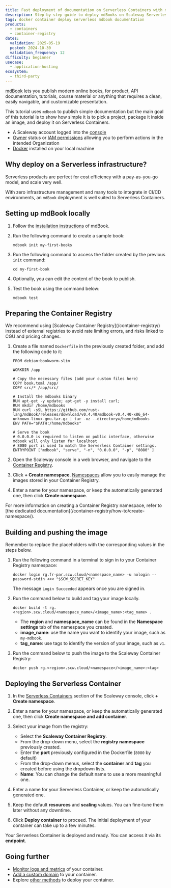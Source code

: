```yaml
---
title: Fast deployment of documentation on Serverless Containers with mdBook
description: Step-by-step guide to deploy mdBooks on Scaleway Serverless Containers.
tags: docker container deploy serverless mdbook documentation
products:
  - containers
  - container-registry
dates:
  validation: 2025-05-19
  posted: 2024-10-30
  validation_frequency: 12
difficulty: beginner
usecase:
  - application-hosting
ecosystem:
  - third-party
---
```



[mdBook](https://rust-lang.github.io/mdBook/) lets you publish modern online books, for product, API documentation, tutorials, course material or anything that requires a clean, easily navigable, and customizable presentation.

This tutorial uses `mdbook` to publish simple documentation but the main goal of this tutorial is to show how simple it is to pick a project, package it inside an image, and deploy it on Serverless Containers.

<Requirements />

- A Scaleway account logged into the [console](https://console.scaleway.com)
- [Owner](/iam/concepts/#owner) status or [IAM permissions](/iam/concepts/#permission) allowing you to perform actions in the intended Organization
- [Docker](https://docs.docker.com/engine/install/) installed on your local machine

## Why deploy on a Serverless infrastructure?

Serverless products are perfect for cost efficiency with a pay-as-you-go model, and scale very well.

With zero infrastructure management and many tools to integrate in CI/CD environments, an `mdBook` deployment is well suited to Serverless Containers.

## Setting up mdBook locally

1. Follow the [installation instructions](https://rust-lang.github.io/mdBook/guide/installation.html) of mdBook.

2. Run the following command to create a sample book:
    ```
    mdbook init my-first-books
    ```

3. Run the following command to access the folder created by the previous `init` command:
    ```
    cd my-first-book
    ```

4. Optionally, you can edit the content of the book to publish.

5. Test the book using the command below:
    ```
    mdbook test
    ```

## Preparing the Container Registry

<Message type="note">
  We recommend using [Scaleway Container Registry](/container-registry/) instead of external registries to avoid rate limiting errors, and risks linked to CGU and pricing changes.
</Message>

1. Create a file named `Dockerfile` in the previously created folder, and add the following code to it:

    ```docker
    FROM debian:bookworm-slim

    WORKDIR /app

    # Copy the necessary files (add your custom files here)
    COPY book.toml /app/
    COPY src/* /app/src/

    # Install the mdbooks binary
    RUN apt-get -y update; apt-get -y install curl;
    RUN mkdir /home/mdbooks
    RUN curl -sSL https://github.com/rust-lang/mdBook/releases/download/v0.4.40/mdbook-v0.4.40-x86_64-unknown-linux-gnu.tar.gz | tar -xz --directory=/home/mdbooks
    ENV PATH="$PATH:/home/mdbooks"

    # Serve the book
    # 0.0.0.0 is required to listen on public interface, otherwise mdbook will only listen for localhost
    # 8080 port is used to match the Serverless Container settings.
    ENTRYPOINT ["mdbook", "serve", "-n", "0.0.0.0", "-p", "8080" ]
    ```

2. Open the Scaleway console in a web browser, and navigate to the [Container Registry](https://console.scaleway.com/containers/).

3. Click **+ Create namespace**. [Namespaces](/container-registry/concepts/#namespace) allow you to easily manage the images stored in your Container Registry.

4. Enter a name for your namespace, or keep the automatically generated one, then click **Create namespace**.

<Message type="note">
  For more information on creating a Container Registry namespace, refer to [the dedicated documentation](/container-registry/how-to/create-namespace/).
</Message>

## Building and pushing the image

<Message type="note">
Remember to replace the placeholders with the corresponding values in the steps below.
</Message>

1. Run the following command in a terminal to sign in to your Container Registry namespace:
    ```
    docker login rg.fr-par.scw.cloud/<namespace_name> -u nologin --password-stdin <<< "$SCW_SECRET_KEY"
    ```
    The message `Login Succeeded` appears once you are signed in.

2. Run the command below to build and tag your image locally.

    ```
    docker build -t rg.<region>.scw.cloud/<namespace_name>/<image_name>:<tag_name> .
    ```

    * The **region** and **namespace_name** can be found in the **Namespace settings** tab of the namespace you created.
    * **image_name**: use the name you want to identify your image, such as `my-mdbook`.
    * **tag_name**: use tags to identify the version of your image, such as `v1`.

3. Run the command below to push the image to the Scaleway Container Registry:
    ```
    docker push rg.<region>.scw.cloud/<namespace>/<image_name>:<tag>
    ```

## Deploying the Serverless Container

1. In the [Serverless Containers](https://console.scaleway.com/containers/namespaces/) section of the Scaleway console, click **+ Create namespace**.

2. Enter a name for your namespace, or keep the automatically generated one, then click **Create namespace and add container**.

3. Select your image from the registry:
    * Select the **Scaleway Container Registry**.
    * From the drop-down menu, select the **registry namespace** previously created.
    * Enter the **port** previously configured in the Dockerfile (`8080` by default)
    * From the drop-down menus, select the **container** and **tag** you created before using the dropdown lists.
    * **Name**: You can change the default name to use a more meaningful one.

4. Enter a name for your Serverless Container, or keep the automatically generated one.

5. Keep the default **resources** and **scaling** values. You can fine-tune them later without any downtime.

3. Click **Deploy container** to proceed. The initial deployment of your container can take up to a few minutes.

Your Serverless Container is deployed and ready. You can access it via its **endpoint**.

## Going further

* [Monitor logs and metrics](/serverless-containers/how-to/monitor-container/) of your container.
* [Add a custom domain](/serverless-containers/how-to/add-a-custom-domain-to-a-container/) to your container.
* Explore [other methods](/serverless-containers/reference-content/deploy-container/) to deploy your container.
